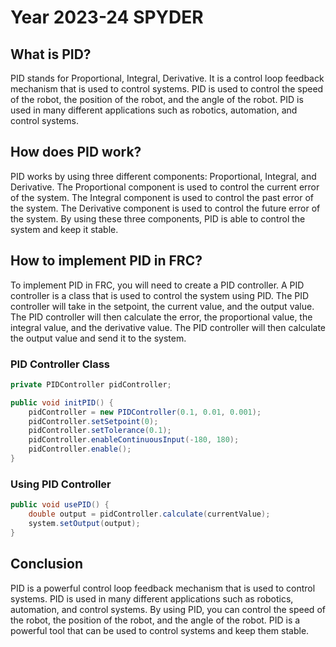 
<Head>
    <title>Spyder 2023-24 - FEDS201</title>
    <meta property="og:title" content="Limelight Custom Library - FEDS201" key="title" />
</Head>



# Year 2023-24 SPYDER


## What is PID?

PID stands for Proportional, Integral, Derivative. It is a control loop feedback mechanism that is used to control systems. PID is used to control the speed of the robot, the position of the robot, and the angle of the robot. PID is used in many different applications such as robotics, automation, and control systems.

## How does PID work?

PID works by using three different components: Proportional, Integral, and Derivative. The Proportional component is used to control the current error of the system. The Integral component is used to control the past error of the system. The Derivative component is used to control the future error of the system. By using these three components, PID is able to control the system and keep it stable.

## How to implement PID in FRC?

To implement PID in FRC, you will need to create a PID controller. A PID controller is a class that is used to control the system using PID. The PID controller will take in the setpoint, the current value, and the output value. The PID controller will then calculate the error, the proportional value, the integral value, and the derivative value. The PID controller will then calculate the output value and send it to the system.

### PID Controller Class

```java
private PIDController pidController;

public void initPID() {
    pidController = new PIDController(0.1, 0.01, 0.001);
    pidController.setSetpoint(0);
    pidController.setTolerance(0.1);
    pidController.enableContinuousInput(-180, 180);
    pidController.enable();
}
```

### Using PID Controller

```java
public void usePID() {
    double output = pidController.calculate(currentValue);
    system.setOutput(output);
}
```

## Conclusion

PID is a powerful control loop feedback mechanism that is used to control systems. PID is used in many different applications such as robotics, automation, and control systems. By using PID, you can control the speed of the robot, the position of the robot, and the angle of the robot. PID is a powerful tool that can be used to control systems and keep them stable.
